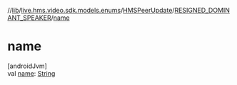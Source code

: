 //[lib](../../../../index)/[live.hms.video.sdk.models.enums](../../index)/[HMSPeerUpdate](../index)/[RESIGNED_DOMINANT_SPEAKER](index)/[name](name)

# name

[androidJvm]\
val [name](name): [String](https://kotlinlang.org/api/latest/jvm/stdlib/kotlin/-string/index.html)
